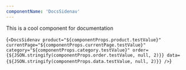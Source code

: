 ```yaml
---
componentName: 'DocsSidenav'
---
```


This is a cool component for documentation

<LiveComponent>{`<DocsSidenav
  product="${componentProps.product.testValue}"
  currentPage="${componentProps.currentPage.testValue}"
  category="${componentProps.category.testValue}"
  order={${JSON.stringify(componentProps.order.testValue, null, 2)}}
  data={${JSON.stringify(componentProps.data.testValue, null, 2)}}
/>`}</LiveComponent>

<UsageDetails packageJson={packageJson} />
